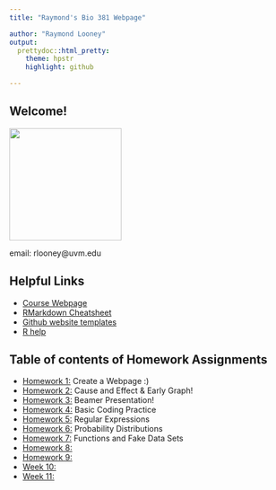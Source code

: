 ```yaml
---
title: "Raymond's Bio 381 Webpage"

author: "Raymond Looney"
output: 
  prettydoc::html_pretty:
    theme: hpstr
    highlight: github

---
```

## Welcome! 
<img src="2015-04-28 19.22.18.jpg" width="200" height="200" />

email: rlooney@uvm.edu

## Helpful Links   
* [Course Webpage](https://gotellilab.github.io/Bio381/)   
* [RMarkdown Cheatsheet](https://www.rstudio.com/wp-content/uploads/2015/02/rmarkdown-cheatsheet.pdf)   
* [Github website templates](https://github.com/jekyll/jekyll/wiki/Themes)   
* [R help](http://stackoverflow.com/questions/tagged/r) 

## Table of contents of Homework Assignments    
* [Homework 1: ](https://rlooney.github.io/Bio381_2018/) Create a Webpage :)
* [Homework 2: ](CauseAndEffect.html) Cause and Effect & Early Graph!
* [Homework 3: ](BeamerFun.pdf) Beamer Presentation!
* [Homework 4: ](Homework4.html) Basic Coding Practice
* [Homework 5: ](Homework_5.html) Regular Expressions
* [Homework 6: ](Homework6.html) Probability Distributions 
* [Homework 7: ](Homework7.html) Functions and Fake Data Sets
* [Homework 8: ](#id-section8)
* [Homework 9: ](#id-section9)   
* [Week 10: ](#id-section10)
* [Week 11: ](#id-section11)
